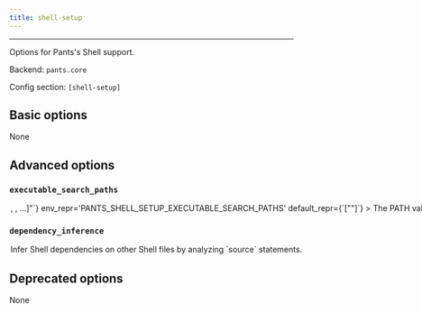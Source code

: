 ```yaml
---
title: shell-setup
---
```



---

Options for Pants&#x27;s Shell support.

Backend: <span className="color--primary">`pants.core`</span>

Config section: <span className="color--primary">`[shell-setup]`</span>

<span className={styles.options}>

## Basic options

None

## Advanced options

### `executable_search_paths`

<Option
  cli_repr={`--shell-setup-executable-search-paths="[<binary-paths>, <binary-paths>, ...]"`}
  env_repr='PANTS_SHELL_SETUP_EXECUTABLE_SEARCH_PATHS'
  default_repr={`["<PATH>"]`}
>
The PATH value that will be used to find shells and to run certain processes like the shunit2 test runner.

The special string &quot;&lt;PATH&gt;&quot; will expand to the contents of the PATH env var.

</Option>

### `dependency_inference`

<Option
  cli_repr={`--[no-]shell-setup-dependency-inference`}
  env_repr="PANTS_SHELL_SETUP_DEPENDENCY_INFERENCE"
  default_repr={`True`}
>
  Infer Shell dependencies on other Shell files by analyzing `source`
  statements.
</Option>

## Deprecated options

None

</span>

